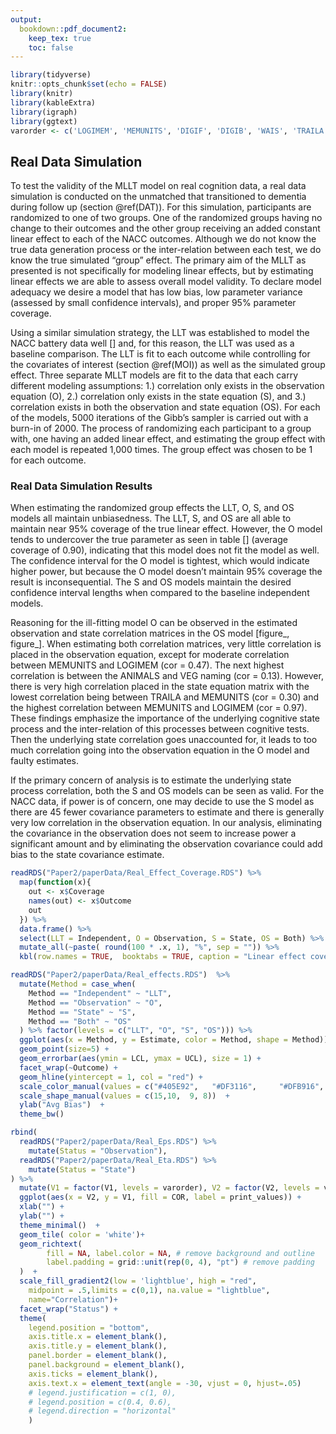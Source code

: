 ```yaml
---
output: 
  bookdown::pdf_document2:
    keep_tex: true
    toc: false
---
```


```r
library(tidyverse)
knitr::opts_chunk$set(echo = FALSE)
library(knitr)
library(kableExtra)
library(igraph)
library(ggtext)
varorder <- c('LOGIMEM', 'MEMUNITS', 'DIGIF', 'DIGIB', 'WAIS', 'TRAILA', 'TRAILB', 'BOSTON', 'ANIMALS', 'VEG')
```


## Real Data Simulation


To test the validity of the MLLT model on real cognition data, a real data simulation is conducted on the unmatched that transitioned to dementia during follow up (section \@ref(DAT)). For this simulation, participants are randomized to  one of two groups. One of the randomized groups having no change to their outcomes and the other group receiving an added constant linear effect to each of the NACC outcomes. Although we do not know the true data generation process or the inter-relation between each test, we do know the true simulated "group" effect. The primary aim of the MLLT as presented is not specifically for modeling linear effects, but by estimating linear effects we are able to assess overall model validity. To declare model adequacy we desire a model that has low bias, low parameter variance (assessed by small confidence intervals), and proper 95% parameter coverage. 

Using a similar simulation strategy, the LLT was established to model the NACC battery data well [] and, for this reason, the LLT was used as a baseline comparison. The LLT is fit to each outcome while controlling for the covariates of interest  (section \@ref(MOI)) as well as the simulated group effect. Three separate MLLT models are fit to the data that each carry different modeling assumptions: 1.) correlation only exists in the observation equation (O), 2.) correlation only exists in the state equation (S), and 3.) correlation exists in both the observation and state equation (OS). For each of the models, 5000 iterations of the Gibb's sampler is carried out with a burn-in of 2000. The process of randomizing each participant to a group with, one having an added linear effect, and estimating the group effect with each model is repeated 1,000 times. The group effect was chosen to be 1 for each outcome.


### Real Data Simulation Results

When estimating the randomized group effects the LLT, O, S, and OS models all maintain unbiasedness. The LLT, S, and OS are all able to maintain near 95% coverage of the true linear effect. However, the O model tends to undercover the true parameter as seen in table [] (average coverage of 0.90), indicating that this model does not fit the model as well. The confidence interval for the O model is tightest, which would indicate higher power, but because the O model doesn't maintain 95% coverage the result is inconsequential. The S and OS models maintain the desired confidence interval lengths when compared to the baseline independent models.

Reasoning for the ill-fitting model O can be observed in the estimated observation and state correlation matrices in the OS model [figure_, figure_]. When estimating both correlation matrices, very little correlation is placed in the observation equation, except for moderate correlation between MEMUNITS and LOGIMEM (cor = 0.47). The next highest correlation is between the ANIMALS and VEG naming (cor = 0.13). However, there is very high correlation placed in the state equation matrix with the lowest correlation being between TRAILA and MEMUNITS (cor = 0.30) and the highest correlation between MEMUNITS and LOGIMEM (cor = 0.97). These findings emphasize the importance of the underlying cognitive state process and the inter-relation of this processes between cognitive tests. Then the underlying state correlation goes unaccounted for, it leads to too much correlation going into the observation equation in the O model and faulty estimates.

If the primary concern of analysis is to estimate the underlying state process correlation, both the S and OS models can be seen as valid. For the NACC data, if power is of concern, one may decide to use the S model as there are 45 fewer covariance parameters to estimate and there is generally very low correlation in the observation equation. In our analysis, eliminating the covariance in the observation does not seem to increase power a significant amount and by eliminating the observation covariance could add bias to the state covariance estimate. 


```r
readRDS("Paper2/paperData/Real_Effect_Coverage.RDS") %>%
  map(function(x){
    out <- x$Coverage
    names(out) <- x$Outcome
    out
  }) %>%
  data.frame() %>%
  select(LLT = Independent, O = Observation, S = State, OS = Both) %>%
  mutate_all(~paste( round(100 * .x, 1), "%", sep = "")) %>%
  kbl(row.names = TRUE,  booktabs = TRUE, caption = "Linear effect coverage.")
```



```r
readRDS("Paper2/paperData/Real_effects.RDS")  %>%
  mutate(Method = case_when(
    Method == "Independent" ~ "LLT",
    Method == "Observation" ~ "O",
    Method == "State" ~ "S",
    Method == "Both" ~ "OS"
  ) %>% factor(levels = c("LLT", "O", "S", "OS"))) %>%
  ggplot(aes(x = Method, y = Estimate, color = Method, shape = Method)) +
  geom_point(size=5) +
  geom_errorbar(aes(ymin = LCL, ymax = UCL), size = 1) +
  facet_wrap(~Outcome) +
  geom_hline(yintercept = 1, col = "red") +
  scale_color_manual(values = c("#405E92",   "#DF3116",     "#DFB916", "#409247"))  +
  scale_shape_manual(values = c(15,10,  9, 8))  +
  ylab("Avg Bias")  +
  theme_bw()
```







```r


rbind(
  readRDS("Paper2/paperData/Real_Eps.RDS") %>%
    mutate(Status = "Observation"),
  readRDS("Paper2/paperData/Real_Eta.RDS") %>%
    mutate(Status = "State")
) %>%
  mutate(V1 = factor(V1, levels = varorder), V2 = factor(V2, levels = varorder)) %>%
  ggplot(aes(x = V2, y = V1, fill = COR, label = print_values)) +
  xlab("") +
  ylab("") +
  theme_minimal()  +
  geom_tile( color = 'white')+
  geom_richtext(
        fill = NA, label.color = NA, # remove background and outline
        label.padding = grid::unit(rep(0, 4), "pt") # remove padding
  )  +
  scale_fill_gradient2(low = 'lightblue', high = "red", 
    midpoint = .5,limits = c(0,1), na.value = "lightblue",
    name="Correlation")+
  facet_wrap("Status") +
  theme(
    legend.position = "bottom",
    axis.title.x = element_blank(),
    axis.title.y = element_blank(),
    panel.border = element_blank(),
    panel.background = element_blank(),
    axis.ticks = element_blank(),
    axis.text.x = element_text(angle = -30, vjust = 0, hjust=.05)
    # legend.justification = c(1, 0),
    # legend.position = c(0.4, 0.6),
    # legend.direction = "horizontal"
    )
```